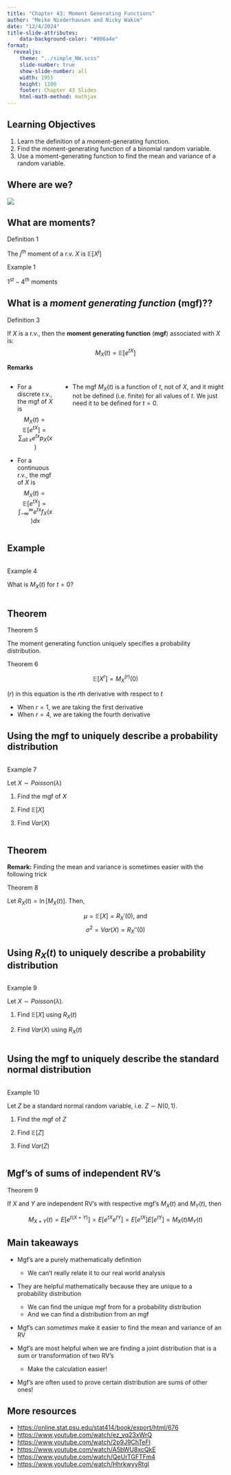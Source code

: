 ```yaml
---
title: "Chapter 43: Moment Generating Functions"
author: "Meike Niederhausen and Nicky Wakim"
date: "12/4/2024"
title-slide-attributes:
    data-background-color: "#006a4e"
format: 
  revealjs:
    theme: "../simple_NW.scss"
    slide-number: true
    show-slide-number: all
    width: 1955
    height: 1100
    footer: Chapter 43 Slides
    html-math-method: mathjax
---
```


## Learning Objectives

1. Learn the definition of a moment-generating function.
2. Find the moment-generating function of a binomial random variable.
3. Use a moment-generating function to find the mean and variance of a random variable.

## Where are we?

![](../img_slides/course_map.png){fig-align="center"}


## What are moments?

::: definition
::: def-title
Definition 1
:::
::: def-cont
The $j^{th}$ moment of a r.v. $X$ is $\mathbb{E}[X^j]$
:::
:::

::: example
::: ex-title
Example 1
::: 
::: ex-cont
$1^{st}-4^{th}$ moments
:::
:::


## What is a *moment generating function* (mgf)??

::: definition
::: def-title
Definition 3
:::
::: def-cont
If $X$ is a r.v., then the **moment generating function**
(**mgf**) associated with $X$ is:
$$M_X(t)= \mathbb{E}[e^{tX}]$$
:::
:::

**Remarks**

::: columns
::: column
-   For a discrete r.v., the mgf of $X$ is
    $$M_X(t)= \mathbb{E}[e^{tX}]=\sum_{all \ x}e^{tx}p_X(x)$$

-   For a continuous r.v., the mgf of $X$ is
    $$M_X(t)= \mathbb{E}[e^{tX}]=\int_{-\infty}^{\infty}e^{tx}f_X(x)dx$$
:::
::: column
-   The mgf $M_X(t)$ is a function of $t$, not of $X$, and it might not
    be defined (i.e. finite) for all values of $t$. We just need it to
    be defined for $t=0$.
:::
:::

## Example 

::: columns
::: {.column width="30%"}
::: example
::: ex-title
Example 4
:::
::: ex-cont
What is $M_X(t)$ for $t=0$?
:::
:::
:::
:::

## Theorem 

::: theorem
::: thm-title
Theorem 5
:::
::: thm-cont
The moment generating function uniquely specifies a probability distribution.
:::
:::

::: theorem
::: thm-title
Theorem 6
:::
::: thm-cont
$$\mathbb{E}[X^r] = M_X^{(r)}(0)$$

$(r)$ in this equation is the $r$th derivative with respect to $t$
:::
:::

- When $r=1$, we are taking the first derivative
- When $r=4$, we are taking the fourth derivative

## Using the mgf to uniquely describe a probability distribution

::: columns
::: {.column width="30%"}
::: example
::: ex-title
Example 7
:::
::: ex-cont
Let $X \sim Poisson(\lambda)$

1.  Find the mgf of $X$

2.  Find $\mathbb{E}[X]$

3.  Find $Var(X)$
:::
:::

:::
:::


## Theorem

**Remark:** Finding the mean and variance is sometimes easier with the following
trick

::: theorem
::: thm-title
Theorem 8
:::
::: thm-cont
Let $R_X(t) = \ln[M_X(t)]$. Then, 

$$\mu = \mathbb{E}[X] = R_X'(0) \text{, and}$$
$$\sigma^2 = Var(X) = R_X''(0)$$
:::
:::


::: proof
:::


## Using $R_X(t)$ to uniquely describe a probability distribution

::: columns
::: {.column width="30%"}
::: example
::: ex-title
Example 9
:::
::: ex-cont
Let $X \sim Poisson(\lambda)$.

1.  Find $\mathbb{E}[X]$ using $R_X(t)$

2.  Find $Var(X)$ using $R_X(t)$
:::
:::
:::
:::

## Using the mgf to uniquely describe the standard normal distribution

::: columns
::: {.column width="30%"}
::: example
::: ex-title
Example 10
:::
::: ex-cont
Let $Z$ be a standard normal random variable, i.e.
$Z \sim N(0,1)$.

1.  Find the mgf of $Z$

2.  Find $\mathbb{E}[Z]$

3.  Find $Var(Z)$
:::
:::
:::
:::

## Mgf's of sums of independent RV's

::: theorem
::: thm-title
Theorem 9
:::
::: thm-cont
If $X$ and $Y$ are independent RV's with respective mgf's $M_X(t)$ and $M_Y(t)$, then

$$M_{X+Y}(t) = E[e^{t(X+Y)}] = E[e^{tX} e^{tY}] = E[e^{tX}]E[e^{tY}]=M_{X}(t)M_{Y}(t)$$
:::
:::

## Main takeaways

- Mgf's are a purely mathematically definition
  - We can't really relate it to our real world analysis
  
- They are helpful mathematically because they are unique to a probability distribution
  - We can find the unique mgf from for a probability distribution
  - And we can find a distribution from an mgf
  
- Mgf's can *sometimes* make it easier to find the mean and variance of an RV

- Mgf's are most helpful when we are finding a joint distribution that is a sum or transformation of two RV's
  - Make the calculation easier!

- Mgf's are often used to prove certain distribution are sums of other ones!
  
## More resources

- <https://online.stat.psu.edu/stat414/book/export/html/676>
- <https://www.youtube.com/watch/ez_vq23xWrQ>
- <https://www.youtube.com/watch/2p9J9ChTeFI>
- <https://www.youtube.com/watch/A5bWU8xcQkE>
- <https://www.youtube.com/watch/QeUrTGFTFm4>
- <https://www.youtube.com/watch/HhrkwyyRtgI>
